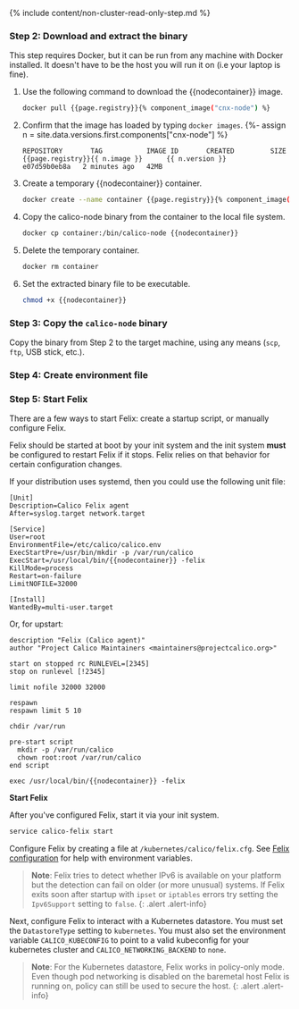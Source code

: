 
{% include content/non-cluster-read-only-step.md %}

### Step 2: Download and extract the binary

This step requires Docker, but it can be run from any machine with Docker installed. It doesn't have to be the host you will run it on (i.e your laptop is fine).

1. Use the following command to download the {{nodecontainer}} image.

   ```bash
   docker pull {{page.registry}}{% component_image("cnx-node") %}
   ```

1. Confirm that the image has loaded by typing `docker images`.
{%- assign n = site.data.versions.first.components["cnx-node"] %}

   ```
   REPOSITORY       TAG           IMAGE ID       CREATED         SIZE
   {{page.registry}}{{ n.image }}      {{ n.version }}        e07d59b0eb8a   2 minutes ago   42MB
   ```
   

1. Create a temporary {{nodecontainer}} container.

   ```bash
   docker create --name container {{page.registry}}{% component_image("cnx-node") %}
   ```

1. Copy the calico-node binary from the container to the local file system.

   ```bash
   docker cp container:/bin/calico-node {{nodecontainer}}
   ```

1. Delete the temporary container.

   ```bash
   docker rm container
   ```

1. Set the extracted binary file to be executable.

   ```bash
   chmod +x {{nodecontainer}}
   ```

### Step 3: Copy the `calico-node` binary

Copy the binary from Step 2 to the target machine, using any means (`scp`, `ftp`, USB stick, etc.).

### Step 4: Create environment file

<EnvironmentFile prodname='{{prodname}}' nodecontainer='{{nodecontainer}}'  />

### Step 5: Start Felix

There are a few ways to start Felix: create a startup script, or manually configure Felix. 

<Tabs>
<TabItem label="Startup script" value="Startup script-0">

Felix should be started at boot by your init system and the init system
**must** be configured to restart Felix if it stops. Felix relies on
that behavior for certain configuration changes.

If your distribution uses systemd, then you could use the following unit file:

    [Unit]
    Description=Calico Felix agent
    After=syslog.target network.target

    [Service]
    User=root
    EnvironmentFile=/etc/calico/calico.env
    ExecStartPre=/usr/bin/mkdir -p /var/run/calico
    ExecStart=/usr/local/bin/{{nodecontainer}} -felix
    KillMode=process
    Restart=on-failure
    LimitNOFILE=32000

    [Install]
    WantedBy=multi-user.target

Or, for upstart:

    description "Felix (Calico agent)"
    author "Project Calico Maintainers <maintainers@projectcalico.org>"

    start on stopped rc RUNLEVEL=[2345]
    stop on runlevel [!2345]

    limit nofile 32000 32000

    respawn
    respawn limit 5 10

    chdir /var/run

    pre-start script
      mkdir -p /var/run/calico
      chown root:root /var/run/calico
    end script

    exec /usr/local/bin/{{nodecontainer}} -felix

**Start Felix**

After you've configured Felix, start it via your init system.

```bash
service calico-felix start
```


</TabItem>
<TabItem label="Manually configure Felix" value="Manually configure Felix-1">

Configure Felix by creating a file at `/kubernetes/calico/felix.cfg`. 
See [Felix configuration](../../reference/felix/configuration.mdx) for help with environment variables.

>**Note**: Felix tries to detect whether IPv6 is available on your platform but
the detection can fail on older (or more unusual) systems.  If Felix
exits soon after startup with `ipset` or `iptables` errors try
setting the `Ipv6Support` setting to `false`.
{: .alert .alert-info}

Next, configure Felix to interact with a Kubernetes datastore. You
must set the `DatastoreType` setting to `kubernetes`. You must also set the environment variable `CALICO_KUBECONFIG`
to point to a valid kubeconfig for your kubernetes cluster and `CALICO_NETWORKING_BACKEND` to `none`.

>**Note**: For the Kubernetes datastore, Felix works in policy-only mode. Even though pod networking is
disabled on the baremetal host Felix is running on, policy can still be used to secure the host.
{: .alert .alert-info}


</TabItem>
  </Tabs>
